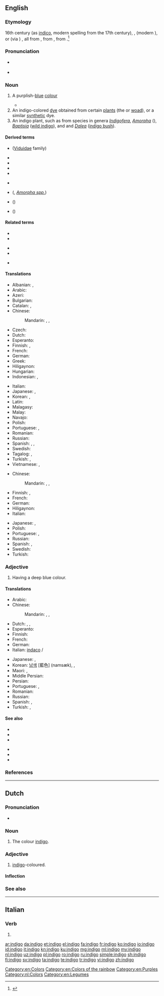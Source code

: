 {{also|índigo|Indigo|indīgo}}
==English==
{{wikipedia}}

===Etymology===
16th century (as [[indico]], modern spelling from the 17th century), {{etyl|es|en}} {{m|es|índigo}}, {{etyl|pt|en}} {{m|pt|endego}} (modern {{m|pt|índigo}}), or {{etyl|nl|en}} (via {{etyl|pt|en}}) {{m|nl|indigo}}, all from {{etyl|la|en}} {{m|la|indicum||indigo}}, from {{etyl|grc|en}} {{m|grc|Ἰνδικὸν||Indian dye}}, from {{m|grc|Ἰνδία}}.<ref>{{R:Online Etymology Dictionary}}</ref>

===Pronunciation===
* {{a|UK}} {{IPA|/ˈɪn.dɪˌɡəʊ/|lang=en}}
* {{a|US}} {{IPA|/ˈɪndɪˌɡoʊ/|lang=en}}

===Noun===
{{en-noun|~|s|indigoes}}

# A purplish-[[blue]] [[colour]]
#: {{color panel|00416A}}
#: {{color panel|web indigo|2=4B0082}}
#* {{quote-book|year=1907|author={{w|Harold Edward Bindloss}}|title=The Dust of Conflict|chapter=6|url=http://openlibrary.org/works/OL4429277W
|passage=The night was considerably clearer than anybody on board her desired when the schooner ''Ventura'' headed for the land. It rose in places, black and sharp against the velvety '''indigo''', over her dipping bow, though most of the low littoral was wrapped in obscurity.}}
# An indigo-colored [[dye]] obtained from certain [[plant]]s (the {{vern|indigo plant|pedia=1}} or [[woad]]), or a similar [[synthetic]] dye.
# An indigo plant, such as from species in genera ''[[Indigofera]]'', ''[[Amorpha]]'' ({{vern|false indigo}}), ''[[Baptisia]]'' ([[wild indigo]]), and {{taxlink|Psorothamnus|genus|noshow=1}} and ''[[Dalea]]'' ([[indigo bush]]).

====Derived terms====
{{rel-top|terms derived from ''indigo''}}
* {{vern|indigo bird|pedia=1}} ([[Viduidae]] family)
* {{l|en|indigo blue}}
* {{l|en|Indigo child}}
* {{l|en|indigo bunting}}
* {{l|en|indigo snake}}
{{rel-mid}}
* {{l|en|indium}}<!--see the etymology for that word-->
* {{vern|false indigo|pedia=1}} ({{taxlink|Baptisia|genus|noshow=1|Baptisia spp.}}, ''[[Amorpha|Amorpha spp.]]'')
* {{vern|yellow false indigo|pedia=1}} ({{taxlink|Baptisia tinctoria|species|noshow=1}})
* {{l|en|wild indigo}} ({{taxlink|Baptisia tinctoria|species|noshow=1}})
{{rel-bottom}}

====Related terms====
{{top3}}
* {{l|en|indican}}
* {{l|en|indicolite}}
{{mid3}}
* {{l|en|indium}}
* {{l|en|indoxyl}}
{{mid3}}
* {{l|en|induline}}
{{bottom}}

====Translations====
{{trans-top|colour}}
* Albanian: {{t+|sq|llullaq}}, {{t+|sq|vjollcë}}
* Arabic: {{t|ar|اللَّوْن النِّيلِيّ}}
* Azeri: {{t|az|indiqo}}
* Bulgarian: {{t|bg|индиго|m|tr=indigo}}
* Catalan: {{t+|ca|indi|m}}, {{t|ca|anyil|m}}
* Chinese:
*: Mandarin: {{t+|cmn|靛青|tr=diànqīng|sc=Hani}}, {{t|cmn|靛藍|sc=Hani}}, {{t+|cmn|靛蓝|tr=diànlán|sc=Hani}}
* Czech: {{t|cs|indigo|n}}
* Dutch: {{t+|nl|indigo|n}}
* Esperanto: {{t|eo|indigo}}
* Finnish: {{t+|fi|indigo}}, {{t|fi|indigonsininen}}
* French: {{t+|fr|indigo|m}}
* German: {{t+|de|Indigo|n}}
* Greek: {{t+|el|ινδικό|m}}
* Hiligaynon: {{t|hil|anyil}}
* Hungarian: {{t+|hu|indigó}}
* Indonesian: {{t+|id|biru}}, {{t+|id|nila}}
{{trans-mid}}
* Italian: {{t+|it|indaco|m}}
* Japanese: {{t|ja|インジゴ|tr=injigo}}, {{t+|ja|藍色|tr=あいいろ, aiiro}}
* Korean: {{t|ko|남빛|sc=Hang}}, {{t|ko|쪽빛|sc=Hang}}
* Latin: {{t|la|indicum|m}}
* Malagasy: {{t+|mg|aika}}
* Malay: {{t|ms|biru nila}}
* Navajo: {{t|nv|diłhiłgo dootłʼizh}}
* Polish: {{t|pl|indygo}}
* Portuguese: {{t+|pt|anil|m}}, {{t+|pt|índigo|m}}
* Romanian: {{t+|ro|indigo|m}}
* Russian: {{t+|ru|инди́го|n}}
* Spanish: {{t+|es|índigo|m}}, {{t+|es|añil|m}}, {{t+|es|turquí|m}}
* Swedish: {{t|sv|indigoblå}}
* Tagalog: {{t|tl|indigo}}, {{t|tl|anyil}}
* Turkish: {{t+|tr|indigo}}, {{t+|tr|çivit mavisi}}
* Vietnamese: {{t|vi|cây chàm}}, {{t+|vi|chàm}}
{{trans-bottom}}

{{trans-top|dye}}
* Chinese:
*: Mandarin: {{t+|cmn|靛青|tr=diànqīng|sc=Hani}}, {{t|cmn|靛藍|sc=Hani}}, {{t+|cmn|靛蓝|tr=diànlán|sc=Hani}}
* Finnish: {{t+|fi|indigo}}, {{t|fi|indigokarmiiniväri}}
* French: {{t+|fr|indigo|m}}
* German: {{t+|de|Indigo|m}}
* Hiligaynon: {{t|hil|anyil}}
* Italian: {{t+|it|indaco|m}}
{{trans-mid}}
* Japanese: {{t|ja|インジゴ|tr=injigo}}, {{t+|ja|藍色|tr=あいいろ, aiiro}}
* Polish: {{t|pl|indygo}}
* Portuguese: {{t+|pt|anil|m}}, {{t+|pt|índigo|m}}
* Russian: {{t+|ru|инди́го|n}}
* Spanish: {{t+|es|índigo|m}}, {{t+|es|añil|m}}
* Swedish: {{t-needed|sv}}
* Turkish: {{t+|tr|indigo}}
{{trans-bottom}}

===Adjective===
{{head|en|adjective}}

# Having a deep blue colour.

====Translations====
{{trans-top|colour}}
* Arabic: {{t|ar|نِيلِيّ}}
* Chinese:
*: Mandarin: {{t|cmn|靛藍|sc=Hani}}, {{t+|cmn|靛蓝|tr=diànlán|sc=Hani}}, {{t+|cmn|靛青|tr=diànqīng|sc=Hani}}
* Dutch: {{t+|nl|indigo}}, {{t|nl|indigoblauw}}, {{t|nl|indigoblauwe}}
* Esperanto: {{t|eo|indiga}}
* Finnish: {{t|fi|indigonsininen}}
* French: {{t+|fr|indigo}}
* German: {{t+|de|indigofarben}}
* Italian: [[indaco]] {{g|m}}/{{g|f}}
{{trans-mid}}
* Japanese: {{t|ja|インジゴ|tr=indigo}}, {{t+|ja|藍色|tr=あいいろ , aiiro}}
* Korean: [[남색]] [藍色] (namsæk), {{t|ko|남빛|tr=nambit}}, {{t|ko|쪽빛|tr=jjokbit}}
* Maori: {{t|mi|tūāuri}}, {{t|mi|tuauri}}
* Middle Persian: {{t|pal|𐭭𐭩𐭫|tr=nīl|sc=Phli}}
* Persian: {{t+|fa|نیلی|tr=nili|sc=fa-Arab}}
* Portuguese: {{t+|pt|anil}}, {{t+|pt|índigo}}
* Romanian: {{t+|ro|indigo}}
* Russian: {{t+|ru|индиго|alt=цве́та инди́го}}
* Spanish: {{t+|es|índigo}}, {{t+|es|añil}}
* Turkish: {{t+|tr|indigo}}, {{t|tr|indigo renkli}}
{{trans-bottom}}

====See also====
{{table:colors/en}}
{{top2}}
* {{l|en|anil}}
* {{l|en|aniline}}
* {{taxlink|Baptisia tinctoria|species|noshow=1}}
{{mid2}}
* {{l|en|rainbow}}
* {{l|en|Saxon blue}}
* {{l|en|Appendix:Colors}}
{{bottom}}

===References===
<references/>

[[Category:en:Colors]]
[[Category:en:Colors of the rainbow]]
[[Category:en:Purples]]

----

==Dutch==

===Pronunciation===
* {{audio|Nl-indigo.ogg|Audio|lang=nl}}

===Noun===
{{nl-noun|n|-'s|-}}

# The colour [[#English|indigo]].

===Adjective===
{{nl-adj|inv}}

# [[#English|indigo]]-coloured.

====Inflection====
{{nl-decl-adj|indigo|-}}

===See also===
{{table:colors/nl}}

[[Category:nl:Colors]]
[[Category:en:Legumes]]

----

==Italian==

===Verb===
{{head|it|verb form}}

# {{inflection of|indigere||1|s|pres|indc|lang=it}}

[[ar:indigo]]
[[da:indigo]]
[[et:indigo]]
[[el:indigo]]
[[fa:indigo]]
[[fr:indigo]]
[[ko:indigo]]
[[io:indigo]]
[[id:indigo]]
[[it:indigo]]
[[kn:indigo]]
[[ku:indigo]]
[[mg:indigo]]
[[ml:indigo]]
[[my:indigo]]
[[nl:indigo]]
[[uz:indigo]]
[[pl:indigo]]
[[ro:indigo]]
[[ru:indigo]]
[[simple:indigo]]
[[sh:indigo]]
[[fi:indigo]]
[[sv:indigo]]
[[ta:indigo]]
[[te:indigo]]
[[tr:indigo]]
[[vi:indigo]]
[[zh:indigo]]